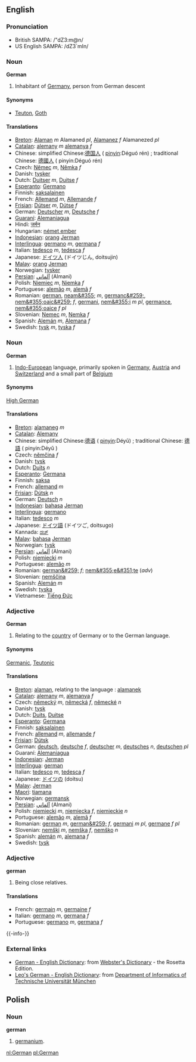 ==English==
===Pronunciation===
*British SAMPA: /"dZ3:m@n/
*US English SAMPA: /dZ3`mIn/

===Noun===
'''German'''

#Inhabitant of [[Germany]], person from German descent

====Synonyms====
*[[Teuton]], [[Goth]]

====Translations====
*[[Breton]]: [[Alaman]] ''m'' Alamaned ''pl'', [[Alamanez]] ''f'' Alamanezed ''pl''
*[[Catalan]]: [[alemany]] ''m'' [[alemanya]] ''f''
*Chinese: simplified Chinese:[[德国人]] ( [[pinyin]]:Déguó rén) ; traditional Chinese: [[德國人]] ( pinyin:Déguó rén) 
*Czech: [[Němec]] ''m'', [[Němka]] ''f''
*Danish: [[tysker]]
*Dutch: [[Duitser]] ''m'', [[Duitse]] ''f''
*[[Esperanto]]: [[Germano]]
*Finnish: [[saksalainen]]
*French: [[Allemand]] ''m'', [[Allemande]] ''f''
*[[Frisian]]: [[Dútser]] ''m'', [[Dútse]] ''f''
*German: [[Deutscher]] ''m'', [[Deutsche]] ''f''
*[[Guaraní]]: [[Alemaniagua]]
*Hindi: [[जर्मन]]
*Hungarian: [[német ember]]
*[[Indonesian]]: [[orang]] [[Jerman]]
*[[Interlingua]]: [[germano]] ''m'', [[germana]] ''f''
*Italian: [[tedesco]] ''m'', [[tedesca]] ''f''
*Japanese: [[ドイツ人]] (ドイツじん, doitsujin)
*[[Malay]]: [[orang]] [[Jerman]]
*Norwegian: [[tysker]]
*[[Persian]]: [[آلماني]] (Almani)
*Polish: [[Niemiec]] ''m'', [[Niemka]] ''f''
*Portuguese: [[alemão]] ''m'', [[alemã]] ''f''
*Romanian: [[german]], [[neam&#355;]] ''m'', [[germanc&#259;]], [[nem&#355;oaic&#259;]] ''f'', [[germani]], [[nem&#355;i]] ''m pl'', [[germance]], [[nem&#355;oaice]] ''f pl''
*Slovenian: [[Nemec]] ''m'', [[Nemka]] ''f''
*Spanish: [[Alemán]] ''m'', [[Alemana]] ''f''
*Swedish: [[tysk]] ''m'', [[tyska]] ''f''

===Noun===
'''German'''

#[[Indo-European]] language, primarily spoken in [[Germany]], [[Austria]] and [[Switzerland]] and a small part of [[Belgium]]

====Synonyms====
[[High German]]

====Translations====
*[[Breton]]: [[alamaneg]] ''m''
*[[Catalan]]: [[Alemany]]
*Chinese: simplified Chinese:[[德语]] ( [[pinyin]]:Déyǔ) ; traditional Chinese: [[德語]] ( pinyin:Déyǔ ) 
*Czech: [[němčina]] ''f''
*Danish: [[tysk]]
*Dutch: [[Duits]] ''n''
*[[Esperanto]]: [[Germana]]
*Finnish: [[saksa]]
*French: [[allemand]] ''m''
*[[Frisian]]: [[Dútsk]] ''n''
*German: [[Deutsch]] ''n''
*[[Indonesian]]: [[bahasa]] [[Jerman]]
*[[Interlingua]]: [[germano]]
*Italian: [[tedesco]] ''m''
*Japanese: [[ドイツ語]] (ドイツご, doitsugo)
*Kannada: [[ಡಚ್]]
*[[Malay]]: [[bahasa]] [[Jerman]]
*Norwegian: [[tysk]]
*[[Persian]]: [[آلماني]]  (Almani)
*Polish: [[niemiecki]] ''m''
*Portuguese: [[alemão]] ''m''
*Romanian: [[german&#259;]] ''f''; [[nem&#355;e&#351;te]] (''adv'')
*Slovenian: [[nemščina]]
*Spanish: [[Alemán]] ''m''
*Swedish: [[tyska]]
*Vietnamese: [[Tiếng Ðức]]

===Adjective===
'''German'''

#Relating to the [[country]] of Germany or to the German language.

====Synonyms====
[[Germanic]], [[Teutonic]]

====Translations====
*[[Breton]]: [[alaman]], relating to the language : [[alamanek]]
*[[Catalan]]: [[alemany]] ''m'', [[alemanya]] ''f''
*Czech: [[německý]] ''m'', [[německá]] ''f'', [[německé]] ''n''
*Danish: [[tysk]]
*Dutch: [[Duits]], [[Duitse]]
*[[Esperanto]]: [[Germana]]
*Finnish: [[saksalainen]]
*French: [[allemand]] ''m'', [[allemande]] ''f''
*[[Frisian]]: [[Dútsk]]
*German: [[deutsch]], [[deutsche]] ''f'', [[deutscher]] ''m'', [[deutsches]] ''n'', [[deutschen]] ''pl''
*Guaraní: [[Alemaniagua]]
*[[Indonesian]]: [[Jerman]]
*[[Interlingua]]: [[german]]
*Italian: [[tedesco]] ''m'', [[tedesca]] ''f''
*Japanese: [[ドイツ]]の (doitsu)
*[[Malay]]: [[Jerman]]
*[[Maori]]: [[tiamana]]
*Norwegian: [[germansk]]
*[[Persian]]: [[آلماني]] (Almani)
*Polish: [[niemiecki]] ''m'', [[niemiecka]] ''f'', [[niemieckie]] ''n''
*Portuguese: [[alemão]] ''m'', [[alemã]] ''f''
*Romanian: [[german]] ''m'', [[german&#259;]] ''f'', [[germani]] ''m pl'', [[germane]] ''f pl''
*Slovenian: [[nemški]] ''m'', [[nemška]] ''f'', [[nemško]] ''n''
*Spanish: [[alemán]] ''m'', [[alemana]] ''f''
*Swedish: [[tysk]]

===Adjective===
'''german'''

#Being close relatives.

====Translations====

*French: [[germain]] ''m'', [[germaine]] ''f''
*Italian: [[germano]] ''m'', [[germana]] ''f''
*Portuguese: [[germano]] ''m'', [[germana]] ''f''

{{-info-}}

=== External links ===
*[http://www.websters-online-dictionary.org/definition/German-english/ German - English Dictionary]: from [http://www.websters-online-dictionary.org/ Webster's Dictionary] - the Rosetta Edition.
*[http://dict.leo.org/ Leo's German - English Dictionary]: from [http://www.informatik.tu-muenchen.de/home_e.html Department of Informatics of Technische Universität München]

==Polish==
===Noun===
'''german'''

# [[germanium]].

[[nl:German]]
[[pl:German]]